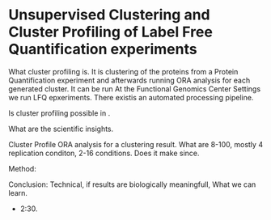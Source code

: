 # Unsupervised Clustering and Cluster Profiling of Label Free Quantification experiments


What cluster profiling is. It is clustering of the proteins from a Protein Quantification experiment and afterwards running ORA analysis 
for each generated cluster. 
It can be run 
At the Functional Genomics Center Settings we run LFQ epxeriments. There existis an automated processing pipeline.

Is cluster profiling possible in .

What are the scientific insights.

Cluster Profile ORA analysis for a clustering result.
What are 8-100, mostly 4 replication conditon, 2-16 conditions.
Does it make since.


Method:


Conclusion:
Technical, if results are biologically meaningfull, What we can learn.

- 2:30.
